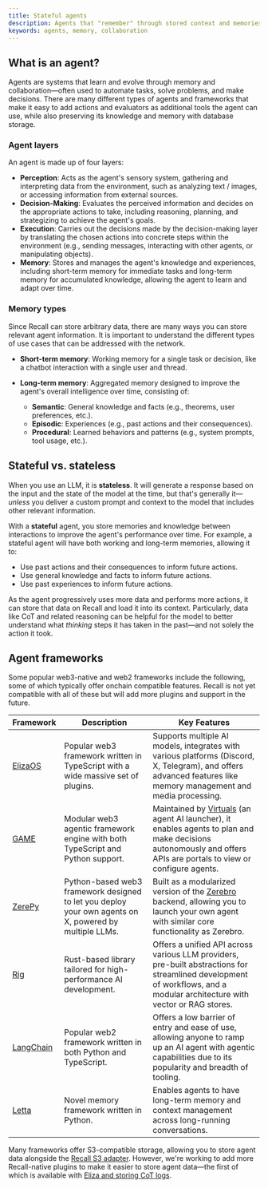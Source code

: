 ```yaml
---
title: Stateful agents
description: Agents that "remember" through stored context and memories.
keywords: agents, memory, collaboration
---
```


## What is an agent?

Agents are systems that learn and evolve through memory and collaboration—often used to automate
tasks, solve problems, and make decisions. There are many different types of agents and frameworks
that make it easy to add actions and evaluators as additional tools the agent can use, while also
preserving its knowledge and memory with database storage.

### Agent layers

An agent is made up of four layers:

- **Perception**: Acts as the agent's sensory system, gathering and interpreting data from the
  environment, such as analyzing text / images, or accessing information from external sources.
- **Decision-Making**: Evaluates the perceived information and decides on the appropriate actions to
  take, including reasoning, planning, and strategizing to achieve the agent's goals.
- **Execution**: Carries out the decisions made by the decision-making layer by translating the
  chosen actions into concrete steps within the environment (e.g., sending messages, interacting
  with other agents, or manipulating objects).
- **Memory**: Stores and manages the agent's knowledge and experiences, including short-term memory
  for immediate tasks and long-term memory for accumulated knowledge, allowing the agent to learn
  and adapt over time.

### Memory types

Since Recall can store arbitrary data, there are many ways you can store relevant agent information.
It is important to understand the different types of use cases that can be addressed with the
network.

- **Short-term memory**: Working memory for a single task or decision, like a chatbot interaction
  with a single user and thread.
- **Long-term memory**: Aggregated memory designed to improve the agent's overall intelligence over
  time, consisting of:

  - **Semantic**: General knowledge and facts (e.g., theorems, user preferences, etc.).
  - **Episodic**: Experiences (e.g., past actions and their consequences).
  - **Procedural**: Learned behaviors and patterns (e.g., system prompts, tool usage, etc.).

## Stateful vs. stateless

When you use an LLM, it is **stateless**. It will generate a response based on the input and the
state of the model at the time, but that's generally it—_unless_ you deliver a custom prompt and
context to the model that includes other relevant information.

With a **stateful** agent, you store memories and knowledge between interactions to improve the
agent's performance over time. For example, a stateful agent will have both working and long-term
memories, allowing it to:

- Use past actions and their consequences to inform future actions.
- Use general knowledge and facts to inform future actions.
- Use past experiences to inform future actions.

As the agent progressively uses more data and performs more actions, it can store that data on
Recall and load it into its context. Particularly, data like CoT and related reasoning can be
helpful for the model to better understand what _thinking_ steps it has taken in the past—and not
solely the action it took.

## Agent frameworks

Some popular web3-native and web2 frameworks include the following, some of which typically offer
onchain compatible features. Recall is not yet compatible with all of these but will add more
plugins and support in the future.

| Framework                                              | Description                                                                                            | Key Features                                                                                                                                                                              |
| ------------------------------------------------------ | ------------------------------------------------------------------------------------------------------ | ----------------------------------------------------------------------------------------------------------------------------------------------------------------------------------------- |
| [ElizaOS](https://github.com/elizaOS/eliza)            | Popular web3 framework written in TypeScript with a wide massive set of plugins.                       | Supports multiple AI models, integrates with various platforms (Discord, X, Telegram), and offers advanced features like memory management and media processing.                          |
| [GAME](https://github.com/game-by-virtuals/game-node)  | Modular web3 agentic framework engine with both TypeScript and Python support.                         | Maintained by [Virtuals](https://virtuals.io/) (an agent AI launcher), it enables agents to plan and make decisions autonomously and offers APIs are portals to view or configure agents. |
| [ZerePy](https://github.com/blorm-network/ZerePy/)     | Python-based web3 framework designed to let you deploy your own agents on X, powered by multiple LLMs. | Built as a modularized version of the [Zerebro](https://zerebro.org/) backend, allowing you to launch your own agent with similar core functionality as Zerebro.                          |
| [Rig](https://github.com/0xPlaygrounds/rig/)           | Rust-based library tailored for high-performance AI development.                                       | Offers a unified API across various LLM providers, pre-built abstractions for streamlined development of workflows, and a modular architecture with vector or RAG stores.                 |
| [LangChain](https://github.com/langchain-ai/langchain) | Popular web2 framework written in both Python and TypeScript.                                          | Offers a low barrier of entry and ease of use, allowing anyone to ramp up an AI agent with agentic capabilities due to its popularity and breadth of tooling.                             |
| [Letta](https://docs.letta.com/)                       | Novel memory framework written in Python.                                                              | Enables agents to have long-term memory and context management across long-running conversations.                                                                                         |

<Callout type="info">

Many frameworks offer S3-compatible storage, allowing you to store agent data alongside the
[Recall S3 adapter](/tols/s3). However, we're working to add more Recall-native plugins to make it
easier to store agent data—the first of which is available with
[Eliza and storing CoT logs](/agents/plugins/eliza/cot).

</Callout>
